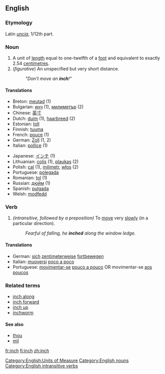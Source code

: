 ==English==

===Etymology===
Latin ''[[uncia]]'', 1/12th part.

===Noun===
{{en-noun|inch|inches}}
# A unit of [[length]] equal to one-twelfth of a [[foot]] and equivalent to exactly 2.54 [[centimetre]]s.
# (''figurative'') An unspecified but very short distance.
#:''"Don't move an '''inch'''!"''

====Translations====
{{top}}
*Breton: [[meutad]] {{m}} (1)
*Bulgarian: [[инч]] {{m}} (1), [[милиметър]] {{m}} (2)
*Chinese: [[英寸]]
*Dutch: [[duim]] {{m}} (1), [[haarbreed]] {{n}} (2)
*Estonian: [[toll]]
*Finnish: [[tuuma]]
*French: [[pouce]] {{m}} (1)
*German: [[Zoll]] {{n}} (1, 2)
*Italian: [[pollice]] {{m}} (1)
{{mid}}
*Japanese: [[インチ]] (1)
*Lithuanian: [[colis]] {{m}} (1), [[plaukas]] {{m}} (2)
*Polish: [[cal]] {{m}} (1), [[milimetr]], [[włos]] {{m}} (2)
*Portuguese: [[polegada]] {{f}} 
*Romanian: [[ţol]] {{m}} (1)
*Russian: [[дюйм]] {{m}} (1)
*Spanish: [[pulgada]]
*Welsh: [[modfedd]]
{{bottom}}

===Verb===
{{en-verb|inch|inches|inched|inching}}
#''(intransitive, followed by a preposition)'' To [[move]] very [[slowly]] (in a particular direction).
#:''Fearful of falling, he '''inched''' along the window ledge.''

====Translations====
*German: [[sich]] [[zentimeterweise]] [[fortbewegen]]
*Italian: [[muoversi]] [[poco a poco]]
*Portuguese: [[movimentar-se]] [[pouco a pouco]] OR movimentar-se [[aos poucos]]

===Related terms===
*[[inch along]]
*[[inch forward]]
*[[inch up]]
*[[inchworm]]

====See also====
*[[thou]]
*[[mil]]

[[Category:English:Units of Measure]]
[[Category:English nouns]]
[[Category:English intransitive verbs]]

[[fr:inch]]
[[fi:inch]]
[[zh:inch]]